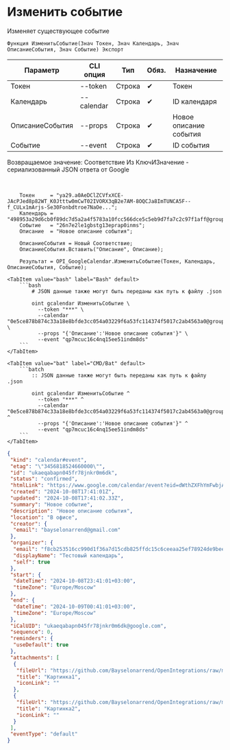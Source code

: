 ﻿---
sidebar_position: 6
---


# Изменить событие
 Изменяет существующее событие



`Функция ИзменитьСобытие(Знач Токен, Знач Календарь, Знач ОписаниеСобытия, Знач Событие) Экспорт`

  | Параметр | CLI опция | Тип | Обяз. | Назначение |
  |-|-|-|-|-|
  | Токен | --token | Строка | &#x2714; | Токен |
  | Календарь | --calendar | Строка | &#x2714; | ID календаря |
  | ОписаниеСобытия | --props | Строка | &#x2714; | Новое описание события |
  | Событие | --event | Строка | &#x2714; | ID события |

  
  Возвращаемое значение:   Соответствие Из КлючИЗначение - сериализованный JSON ответа от Google

<br/>




```bsl title="Пример использования для 1С:Предприятие/OneScript"
    Токен     = "ya29.a0AeDClZCVfxXCE-JAcPJed8p82WT_K0Jtttw0mCwT02IVORX3qB2e7AM-8OQCJa8ImTUNCA5F--f_CULx1mArjs-Se30Fonbdtroe7NaOe...";
    Календарь = "498953a29d6cb0f89dc7d5a2a4f5783a10fcc566dce5c5eb9d7fa7c2c97f1aff@group.calendar.google.com";
    Событие   = "26n7e2le1gbstg13eprap0inms";
    Описание  = "Новое описание события";

    ОписаниеСобытия = Новый Соответствие;
    ОписаниеСобытия.Вставить("Описание", Описание);

    Результат = OPI_GoogleCalendar.ИзменитьСобытие(Токен, Календарь, ОписаниеСобытия, Событие);
```
    

 <Tabs>
  
    <TabItem value="bash" label="Bash" default>
        ```bash
            # JSON данные также могут быть переданы как путь к файлу .json
            
            oint gcalendar ИзменитьСобытие \
              --token "***" \
              --calendar "0e5ce878b874c33a18e8bfde3cc054a03229f6a53fc114374f5017c2ab4563a0@group.calendar.google.com" \
              --props "{'Описание':'Новое описание события'}" \
              --event "qp7mcuc16c4nq15ee51indm8ds"
        ```
    </TabItem>
  
    <TabItem value="bat" label="CMD/Bat" default>
        ```batch
            :: JSON данные также могут быть переданы как путь к файлу .json
            
            oint gcalendar ИзменитьСобытие ^
              --token "***" ^
              --calendar "0e5ce878b874c33a18e8bfde3cc054a03229f6a53fc114374f5017c2ab4563a0@group.calendar.google.com" ^
              --props "{'Описание':'Новое описание события'}" ^
              --event "qp7mcuc16c4nq15ee51indm8ds"
        ```
    </TabItem>
</Tabs>


```json title="Результат"
{
 "kind": "calendar#event",
 "etag": "\"3456818524660000\"",
 "id": "ukaeqabapn045fr78jnkr0m6dk",
 "status": "confirmed",
 "htmlLink": "https://www.google.com/calendar/event?eid=dWthZXFhYmFwbjA0NWZyNzhqbmtyMG02ZGsgZjhjYjI1MzUxNmNjOTkwZDFmMzZhN2QxNWNkYjgyNWZmZGMxNWM2Y2VlYWEyNWVmNzg5MjRkZTliZWVhM2E1NkBn",
 "created": "2024-10-08T17:41:01Z",
 "updated": "2024-10-08T17:41:02.33Z",
 "summary": "Новое событие",
 "description": "Новое описание события",
 "location": "В офисе",
 "creator": {
  "email": "bayselonarrend@gmail.com"
 },
 "organizer": {
  "email": "f8cb253516cc990d1f36a7d15cdb825ffdc15c6ceeaa25ef78924de9beea3a56@group.calendar.google.com",
  "displayName": "Тестовый календарь",
  "self": true
 },
 "start": {
  "dateTime": "2024-10-08T23:41:01+03:00",
  "timeZone": "Europe/Moscow"
 },
 "end": {
  "dateTime": "2024-10-09T00:41:01+03:00",
  "timeZone": "Europe/Moscow"
 },
 "iCalUID": "ukaeqabapn045fr78jnkr0m6dk@google.com",
 "sequence": 0,
 "reminders": {
  "useDefault": true
 },
 "attachments": [
  {
   "fileUrl": "https://github.com/Bayselonarrend/OpenIntegrations/raw/main/service/test_data/picture.jpg",
   "title": "Картинка1",
   "iconLink": ""
  },
  {
   "fileUrl": "https://github.com/Bayselonarrend/OpenIntegrations/raw/main/service/test_data/picture2.jpg",
   "title": "Картинка2",
   "iconLink": ""
  }
 ],
 "eventType": "default"
}
```
